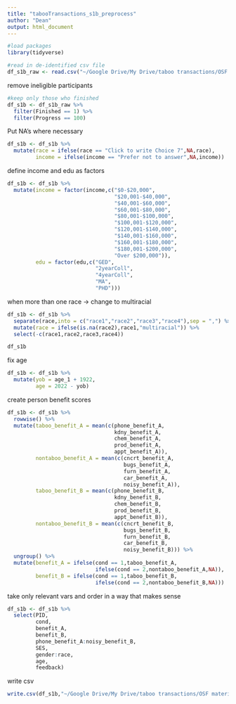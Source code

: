 ```yaml
---
title: "tabooTransactions_s1b_preprocess"
author: "Dean"
output: html_document
---
```


```r
#load packages
library(tidyverse)

#read in de-identified csv file
df_s1b_raw <- read.csv("~/Google Drive/My Drive/taboo transactions/OSF materials/manuscript/data/df_s1b_raw.csv")
```

remove ineligible participants

```r
#keep only those who finished
df_s1b <- df_s1b_raw %>% 
  filter(Finished == 1) %>% 
  filter(Progress == 100)
```

Put NA's where necessary

```r
df_s1b <- df_s1b %>% 
  mutate(race = ifelse(race == "Click to write Choice 7",NA,race),
         income = ifelse(income == "Prefer not to answer",NA,income))
```

define income and edu as factors

```r
df_s1b <- df_s1b %>% 
  mutate(income = factor(income,c("$0-$20,000",
                                  "$20,001-$40,000",
                                  "$40,001-$60,000",
                                  "$60,001-$80,000",
                                  "$80,001-$100,000",
                                  "$100,001-$120,000",
                                  "$120,001-$140,000",
                                  "$140,001-$160,000",
                                  "$160,001-$180,000",
                                  "$180,001-$200,000",
                                  "Over $200,000")),
         edu = factor(edu,c("GED",
                            "2yearColl",
                            "4yearColl",
                            "MA",
                            "PHD")))
```

when more than one race -> change to multiracial

```r
df_s1b <- df_s1b %>% 
  separate(race,into = c("race1","race2","race3","race4"),sep = ",") %>% 
  mutate(race = ifelse(is.na(race2),race1,"multiracial")) %>% 
  select(-c(race1,race2,race3,race4))
```

```r
df_s1b
```

fix age

```r
df_s1b <- df_s1b %>% 
  mutate(yob = age_1 + 1922,
         age = 2022 - yob)
```


create person benefit scores

```r
df_s1b <- df_s1b %>% 
  rowwise() %>% 
  mutate(taboo_benefit_A = mean(c(phone_benefit_A,
                                  kdny_benefit_A,
                                  chem_benefit_A,
                                  prod_benefit_A,
                                  appt_benefit_A)),
         nontaboo_benefit_A = mean(c(cncrt_benefit_A,
                                     bugs_benefit_A,
                                     furn_benefit_A,
                                     car_benefit_A,
                                     noisy_benefit_A)),
         taboo_benefit_B = mean(c(phone_benefit_B,
                                  kdny_benefit_B,
                                  chem_benefit_B,
                                  prod_benefit_B,
                                  appt_benefit_B)),
         nontaboo_benefit_B = mean(c(cncrt_benefit_B,
                                     bugs_benefit_B,
                                     furn_benefit_B,
                                     car_benefit_B,
                                     noisy_benefit_B))) %>% 
  ungroup() %>% 
  mutate(benefit_A = ifelse(cond == 1,taboo_benefit_A,
                            ifelse(cond == 2,nontaboo_benefit_A,NA)),
         benefit_B = ifelse(cond == 1,taboo_benefit_B,
                            ifelse(cond == 2,nontaboo_benefit_B,NA)))
```

take only relevant vars and order in a way that makes sense

```r
df_s1b <- df_s1b %>% 
  select(PID,
         cond,
         benefit_A,
         benefit_B,
         phone_benefit_A:noisy_benefit_B,
         SES,
         gender:race,
         age,
         feedback)
```

write csv

```r
write.csv(df_s1b,"~/Google Drive/My Drive/taboo transactions/OSF materials/manuscript/data/df_s1b.csv",row.names = F)
```

